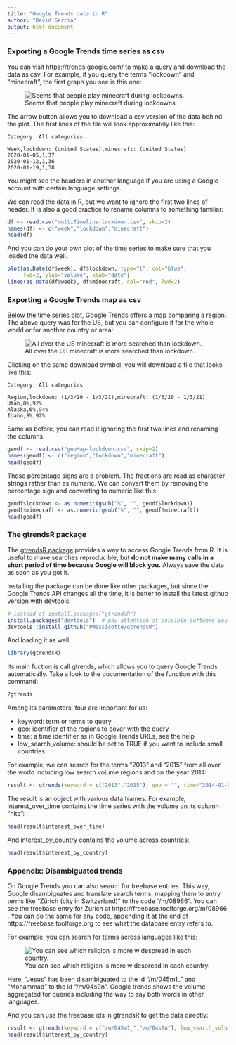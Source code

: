 ```yaml
---
title: "Google Trends data in R"
author: "David Garcia"
output: html_document
---
```


### Exporting a Google Trends time series as csv

You can visit https://trends.google.com/ to make a query and download the data as csv. For example, if you query the terms "lockdown" and "minecraft", the first graph you see is this one:

![Seems that people play minecraft during lockdowns.](GoogleTrendsExport1.png)

The arrow button allows you to download a csv version of the data behind the plot. The first lines of the file will look approximately like this:

```
Category: All categories
   
Week,lockdown: (United States),minecraft: (United States)
2020-01-05,1,37
2020-01-12,1,36
2020-01-19,1,38
```

You might see the headers in another language if you are using a Google account with certain language settings.

We can read the data in R, but we want to ignore the first two lines of header. It is also a good practice to rename columns to something familiar:

```r
df <- read.csv("multiTimeline-lockdown.csv", skip=2)
names(df) <- c("week","lockdown","minecraft")
head(df)
```

And you can do your own plot of the time series to make sure that you loaded the data well.

```r
plot(as.Date(df$week), df$lockdown, type="l", col="blue", 
     lwd=2, ylab="volume", xlab="date")
lines(as.Date(df$week), df$minecraft, col="red", lwd=2)
```

### Exporting a Google Trends map as csv

Below the time series plot, Google Trends offers a map comparing a region. The above query was for the US, but you can configure it for the whole world or for another country or area:

![All over the US minecraft is more searched than lockdown.](GoogleTrendsExport2.png)

Clicking on the same download symbol, you will download a file that looks like this:  
```
Category: All categories

Region,lockdown: (1/3/20 - 1/3/21),minecraft: (1/3/20 - 1/3/21)
Utah,8%,92%
Alaska,6%,94%
Idaho,8%,92%
```

Same as before, you can read it ignoring the first two lines and renaming the columns. 

```r
geodf <- read.csv("geoMap-lockdown.csv", skip=2)
names(geodf) <- c("region","lockdown","minecraft")
head(geodf)
```

Those percentage signs are a problem. The fractions are read as character strings rather than as numeric. We can convert them by removing the percentage sign and converting to numeric like this:

```r
geodf$lockdown <- as.numeric(gsub("%", "", geodf$lockdown))
geodf$minecraft <- as.numeric(gsub("%", "", geodf$minecraft))
head(geodf)
```

### The gtrendsR package

The [gtrendsR package](https://cran.r-project.org/web/packages/gtrendsR/index.html) provides a way to access Google Trends from R. It is useful to make searches reproducible, but **do not make many calls in a short period of time because Google will block you.** Always save the data as soon as you got it.

Installing the package can be done like other packages, but since the Google Trends API changes all the time, it is better to install the latest github version with devtools:
```r
# instead of install.packages("gtrendsR")
install.packages("devtools")  # pay attention at possible software you might have to install for devtools
devtools::install_github("PMassicotte/gtrendsR")
```

And loading it as well:
```r
library(gtrendsR)
```

Its main fuction is call gtrends, which allows you to query Google Trends automatically. Take a look to the documentation of the function with this command:
```r
?gtrends
```

Among its parameters, four are important for us:

- keyword: term or terms to query  
- geo: identifier of the regions to cover with the query  
- time: a time identifier as in Google Trends URLs, see the help  
- low_search_volume: should be set to TRUE if you want to include small countries  

For example, we can search for the terms "2013" and "2015" from all over the world including low search volume regions and on the year 2014:
```r
result <- gtrends(keyword = c("2013","2015"), geo = "", time="2014-01-01 2014-12-31", low_search_volume = T)
```

The result is an object with various data frames. For example, interest_over_time contains the time series with the volume on its column "hits":
```r
head(result$interest_over_time)
```
 
And interest_by_country contains the volume across countries:
```r
head(result$interest_by_country)
```

### Appendix: Disambiguated trends

On Google Trends you can also search for freebase entries. This way, Google disambiguates and translate search terms, mapping them to entry terms like "Zürich (city in Switzerland)" to the code "/m/08966". You can see the freebase entry for Zurich at https://freebase.toolforge.org/m/08966 . You can do the same for any code, appending it at the end of https://freebase.toolforge.org to see what the database entry refers to.

For example, you can search for terms across languages like this:

![You can see which religion is more widespread in each country.](jesusmohammad2021.png)

Here, "Jesus" has been disambiguated to the id "/m/045m1_" and "Mohammad" to the id "/m/04s9n". Google trends shows the volume aggregated for queries including the way to say both words in other languages.

And you can use the freebase ids  in gtrendsR to get the data directly:

```r
result <- gtrends(keyword = c("/m/045m1_","/m/04s9n"), low_search_volume = T)
head(result$interest_by_country)
```

